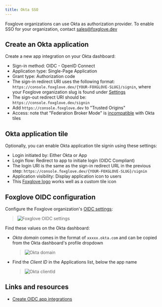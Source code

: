 ```yaml
---
title: Okta SSO
---
```



<AccountRequiredHeader badgeText="Requires Enterprise plan" />

Foxglove organizations can use Okta as authorization provider. To enable SSO for your organization, contact [sales@foxglove.dev](mailto:sales@foxglove.dev)

## Create an Okta application

Create a new app integration on your Okta dashboard:

- Sign-in method: OIDC - OpenID Connect
- Application type: Single-Page Application
- Grant type: Authorization code
- The sign-in redirect URI uses the following format: `https://console.foxglove.dev/{YOUR-FOXGLOVE-SLUG}/signin`, where your Foxglove organization slug is found under [Settings](https://console.foxglove.dev/settings)
- The sign-out redirect URI should be: `https://console.foxglove.dev/signin`
- Add `https://console.foxglove.dev` to "Trusted Origins"
- Access: note that "Federation Broker Mode" is [incompatible](https://help.okta.com/en-us/Content/Topics/Apps/apps-fbm-known-issues.htm) with Okta tiles

## Okta application tile

Optionally, you can enable Okta application tile signin using these settings:

- Login initiated by: Either Okta or App
- Login flow: Redirect to app to initiate login (OIDC Compliant)
- The login URI is the same as the sign-in redirect URL in the previous step: `https://console.foxglove.dev/{YOUR-FOXGLOVE-SLUG}/signin`
- Application visibility: Display application icon to users
- This [Foxglove logo](/img/docs/data-platform/okta/foxglove-logo-okta.png) works well as a custom tile icon

## Foxglove OIDC configuration

Configure the Foxglove organization's [OIDC settings](https://console.foxglove.dev/settings/oidc):

>  ![Foxglove OIDC settings](/img/docs/data-platform/okta/screenshot-foxglove-settings.png)

Find these values on the Okta dashboard:

- *Okta domain* comes in the format of `xxxxx.okta.com` and can be copied from the Okta dashboard's profile dropdown

  > ![Okta domain](/img/docs/data-platform/okta/screenshot-okta-domain.png)

- Find the *Client ID* in the Applications list, below the app name

  > ![Okta clientId](/img/docs/data-platform/okta/screenshot-okta-clientid.png)

## Links and resources

- [Create OIDC app integrations](https://help.okta.com/en-us/Content/Topics/Apps/Apps_App_Integration_Wizard_OIDC.htm)
